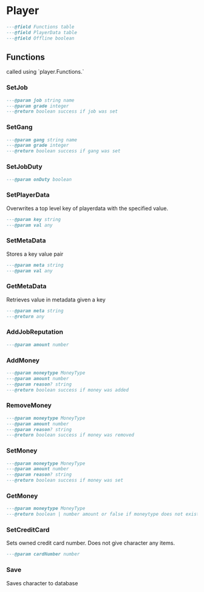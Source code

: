 
# Player
```lua
---@field Functions table
---@field PlayerData table
---@field Offline boolean
```

## Functions

<Callout type="info">
  called using `player.Functions.<FunctionName>`
</Callout>

### SetJob
```lua
---@param job string name
---@param grade integer
---@return boolean success if job was set
```

### SetGang
```lua
---@param gang string name
---@param grade integer
---@return boolean success if gang was set
```

### SetJobDuty
```lua
---@param onDuty boolean
```

### SetPlayerData
Overwrites a top level key of playerdata with the specified value.

```lua
---@param key string
---@param val any
```

### SetMetaData
Stores a key value pair 

```lua
---@param meta string
---@param val any
```

### GetMetaData
Retrieves value in metadata given a key

```lua
---@param meta string
---@return any
```

### AddJobReputation
```lua
---@param amount number
```

### AddMoney
```lua
---@param moneytype MoneyType
---@param amount number
---@param reason? string
---@return boolean success if money was added
```

### RemoveMoney
```lua
---@param moneytype MoneyType
---@param amount number
---@param reason? string
---@return boolean success if money was removed
```

### SetMoney
```lua
---@param moneytype MoneyType
---@param amount number
---@param reason? string
---@return boolean success if money was set
```

### GetMoney
```lua
---@param moneytype MoneyType
---@return boolean | number amount or false if moneytype does not exist
```

### SetCreditCard
Sets owned credit card number. Does not give character any items.

```lua
---@param cardNumber number
```

### Save
Saves character to database